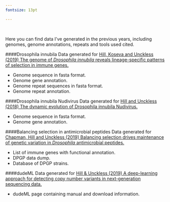 ```yaml
---
fontsize: 13pt

---
```


\


Here you can find data I've generated in the previous years, including genomes, genome annotations, repeats and tools used cited.


####Drosophila innubila
Data generated for [Hill, Koseva and Unckless (2019) The genome of *Drosophila innubila* reveals lineage-specific patterns of selection in immune
genes.](files/TH_MBE_2019.pdf)

* Genome sequence in fasta format.
* Genome gene annotation.
* Genome repeat sequences in fasta format.
* Genome repeat annotation.


####Drosophila innubila Nudivirus
Data generated for [Hill and Unckless (2018) The dynamic evolution of Drosophila innubila Nudivirus.](files/TH_IGE_2018.pdf)

* Genome sequence in fasta format.
* Genome gene annotation.

####Balancing selection in antimicrobial peptides
Data generated for [Chapman, Hill and Unckless (2019) Balancing selection drives maintenance of genetic variation in *Drosophila* antimicrobial peptides.](files/TH_GBE_2019.pdf)

* List of immune genes with functional annotation.
* DPGP data dump.
* Database of DPGP strains.

####dudeML
Data generated for [Hill & Unckless (2019) A deep-learning approach for detecting copy number variants in next-generation sequencing data.](files/TH_dudeML_2019.pdf)

* dudeML page containing manual and download information.